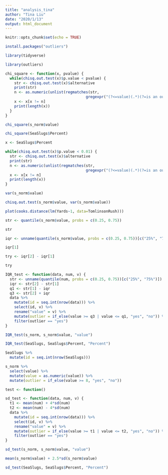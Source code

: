 ```yaml
---
title: "analysis_tina"
author: "Tina Liu"
date: "2020/1/13"
output: html_document
---
```


```r
knitr::opts_chunk$set(echo = TRUE)
```

```r
install.packages("outliers")
```

```r
library(tidyverse)
```


```r
library(outliers)
```


```r
chi_square <- function(x, pvalue) {
  while(chisq.out.test(x)$p.value < pvalue) {
    str <- chisq.out.test(x)$alternative
    print(str)
    n <- as.numeric(unlist(regmatches(str,
                                    gregexpr("(?<=value)(.*)(?=is an outlier)", str, perl = T))))
    x <- x[x != n]
    print(length(x))
  }
}
```

```r
chi_square(s_norm$value)
```

```r
chi_square(SeaSlugs$Percent)
```


```r
x <- SeaSlugs$Percent
```



```r
while(chisq.out.test(x)$p.value < 0.01) {
  str <- chisq.out.test(x)$alternative
  print(str)
  n <- as.numeric(unlist(regmatches(str,
                                    gregexpr("(?<=value)(.*)(?=is an outlier)", str, perl = T))))
  x <- x[x != n]
  print(length(x))
}
```


```r
var(s_norm$value)
```

```r
chisq.out.test(s_norm$value, var(s_norm$value))
```


```r
plot(cooks.distance(lm(Yards~1, data=TomlinsonRush)))
```


```r
str <- quantile(s_norm$value, probs = c(0.25, 0.75))
```

```r
str
```



```r
iqr <- unname(quantile(s_norm$value, probs = c(0.25, 0.75))[c("25%", "75%")])
```

```r
iqr[1]
```

```r
try <- iqr[2] - iqr[1]
```

```r
try
```


```r
IQR_test <- function(data, num, v) {
  str <- unname(quantile(num, probs = c(0.25, 0.75))[c("25%", "75%")])
  iqr <- str[2] - str[1]
  q1 <- str[1] - iqr
  q3 <- str[2] + iqr
  data %>%
    mutate(id = seq.int(nrow(data))) %>%
    select(id, v) %>%
    rename("value" = v) %>%
    mutate(outlier = if_else(value >= q3 | value <= q1, "yes", "no")) %>%
    filter(outlier == "yes")
}
```

```r
IQR_test(s_norm, s_norm$value, "value")
```

```r
IQR_test(SeaSlugs, SeaSlugs$Percent, "Percent")
```


```r
SeaSlugs %>%
  mutate(id = seq.int(nrow(SeaSlugs)))
```


```r
s_norm %>% 
  select(value) %>%
  mutate(value = as.numeric(value)) %>%
  mutate(outlier = if_else(value >= 8, "yes", "no"))
```


```r
test <- function()
```


```r
sd_test <- function(data, num, v) {
  t1 <- mean(num) + 4*sd(num)
  t2 <- mean(num) - 4*sd(num)
  data %>%
    mutate(id = seq.int(nrow(data))) %>%
    select(id, v) %>%
    rename("value" = v) %>%
    mutate(outlier = if_else(value >= t1 | value <= t2, "yes", "no")) %>%
    filter(outlier == "yes")
}
```

```r
sd_test(s_norm, s_norm$value, "value")
```


```r
mean(s_norm$value) + 2.5*sd(s_norm$value)
```

```r
sd_test(SeaSlugs, SeaSlugs$Percent, "Percent")
```




